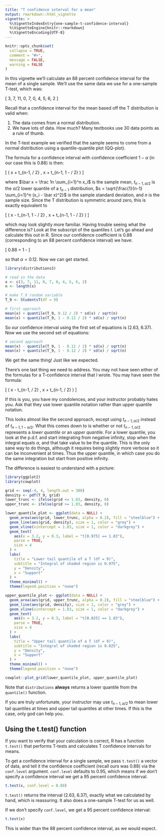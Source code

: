 ```yaml
---
title: "T confidence interval for a mean"
output: rmarkdown::html_vignette
vignette: >
  %\VignetteIndexEntry{one-sample-t-confidence-interval}
  %\VignetteEngine{knitr::rmarkdown}
  %\VignetteEncoding{UTF-8}
---
```


```r
knitr::opts_chunk$set(
  collapse = TRUE,
  comment = "#>",
  message = FALSE,
  warning = FALSE
)
```

In this vignette we'll calculate an 88 percent confidence interval for the mean of a single sample. We'll use the same data we use for a one-sample T-test, which was:

\[
  3, 7, 11, 0, 7, 0, 4, 5, 6, 2
\]

Recall that a confidence interval for the mean based off the T distribution is valid when:

1. The data comes from a normal distribution.
2. We have lots of data. How much? Many textbooks use 30 data points as a rule of thumb.

In the T-test example we verified that the sample seems to come from a normal distribution using a quantile-quantile plot (QQ-plot).

The formula for a confidence interval with confidence coefficient $1 - \alpha$ (in our case this is 0.88) is then:

\[
  \left( \bar x + t_{n-1, \alpha / 2} \cdot \frac{s}{\sqrt{n}},
  \bar x + t_{n-1, 1 - \alpha / 2} \cdot \frac{s}{\sqrt{n}} \right)
\]

where $\bar x = \frac 1n \sum_{i=1}^n x_i$ is the sample mean, $t_{n-1, \alpha / 2}$ is the $\alpha / 2$ lower quantile of a $t_{n-1}$ distribution, $s = \sqrt{\frac{1}{n-1} \sum_{i=1}^n (x_i - \bar x)^2}$ is the sample standard deviation, and $n$ is the sample size. Since the T distribution is symmetric around zero, this is exactly equivalent to

\[
  \left( \bar x - t_{n-1, 1 - \alpha / 2} \cdot \frac{\sigma}{\sqrt{n}},
  \bar x + t_{n-1, 1 - \alpha / 2} \cdot \frac{\sigma}{\sqrt{n}} \right)
\]

which may look slightly more familiar. Having trouble seeing what the difference is? Look at the subscript of the quantiles $t$. Let's go ahead and calculate this out in R. Since our confidence coefficient is 0.88 (corresponding to an 88 percent confidence interval) we have:

\[
  0.88 = 1 - \alpha
\]

so that $\alpha = 0.12$. Now we can get started.

```r
library(distributions3)

# read in the data
x <- c(3, 7, 11, 0, 7, 0, 4, 5, 6, 2)
n <- length(x)

# make T_9 random variable
T_9 <- StudentsT(df = 9)

# first approach
mean(x) + quantile(T_9, 0.12 / 2) * sd(x) / sqrt(n)
mean(x) + quantile(T_9, 1 - 0.12 / 2) * sd(x) / sqrt(n)
```

So our confidence interval using the first set of equations is (2.63, 6.37). Now we use the second set of equations:

```r
# second approach
mean(x) - quantile(T_9, 1 - 0.12 / 2) * sd(x) / sqrt(n)
mean(x) + quantile(T_9, 1 - 0.12 / 2) * sd(x) / sqrt(n)
```

We get the same thing! Just like we expected.

There's one last thing we need to address. You may not have seen either of the formulas for a T-confidence interval that I wrote. You may have seen the formula:

\[
  \left( \bar x - t_{n-1, \alpha / 2} \cdot \frac{\sigma}{\sqrt{n}},
  \bar x + t_{n-1, \alpha / 2} \cdot \frac{\sigma}{\sqrt{n}} \right)
\]

If this is you, you have my condolences, and your instructor probably hates you. Ask that they use lower quantile notation rather than upper quantile notation.

This looks almost like the second approach, except using $t_{n-1, \alpha / 2}$ instead of $t_{n-1, 1 - \alpha / 2}$. What this comes down to is whether or not $t_{n-1, \alpha / 2}$ represents a *lower quantile* or an *upper quantile*. For a lower quantile, you look at the p.d.f. and start integrating from negative infinity, stop when the integral equals $\alpha$, and that take value to be the quantile. This is the only sane way to do things, although it requires being slightly more verbose so it can be inconvenient at times. Thus the upper quantile, in which case you do the same integration but start from positive infinity.

The difference is easiest to understand with a picture:

```r
library(ggplot2)
library(cowplot)

grid <- seq(-4, 4, length.out = 300)
density <- pdf(T_9, grid)
lower_trunc <- ifelse(grid <= 1.83, density, 0)
upper_trunc <- ifelse(grid >= 1.83, density, 0)

lower_quantile_plot <- ggplot(data = NULL) +
  geom_area(aes(grid, lower_trunc, alpha = 0.2), fill = "steelblue") +
  geom_line(aes(grid, density), size = 1, color = "grey") +
  geom_vline(xintercept = 1.83, size = 1, color = "darkgrey") +
  geom_text(
    aes(x = 3.2, y = 0.3, label = "t[0.975] == 1.83"),
    parse = TRUE,
    size = 4
  ) +
  labs(
    title = "Lower tail quantile of a T (df = 9)",
    subtitle = "Integral of shaded region is 0.975",
    y = "Density",
    x = "Support"
  ) +
  theme_minimal() +
  theme(legend.position = "none")

upper_quantile_plot <- ggplot(data = NULL) +
  geom_area(aes(grid, upper_trunc, alpha = 0.2), fill = "steelblue") +
  geom_line(aes(grid, density), size = 1, color = "grey") +
  geom_vline(xintercept = 1.83, size = 1, color = "darkgrey") +
  geom_text(
    aes(x = 3.2, y = 0.3, label = "t[0.025] == 1.83"),
    parse = TRUE,
    size = 4
  ) +
  labs(
    title = "Upper tail quantile of a T (df = 9)",
    subtitle = "Integral of shaded region is 0.025",
    y = "Density",
    x = "Support"
  ) +
  theme_minimal() +
  theme(legend.position = "none")

cowplot::plot_grid(lower_quantile_plot, upper_quantile_plot)
```

Note that `distributions` **always** returns a lower quantile from the `quantile()` function.

If you are truly unfortunate, your instructor may use $t_{n-1, \alpha / 2}$ to mean lower tail quantiles at times and upper tail quantiles at other times. If this is the case, only god can help you.

## Using the t.test() function

If you want to verify that your calculation is correct, R has a function `t.test()` that performs T-tests and calculates T confidence intervals for means.

To get a confidence interval for a single sample, we pass `t.test()` a vector of data, and tell it the confidence coefficient (recall ours was 0.88) via the `conf.level` argument. `conf.level` defaults to 0.95, which means if we don't specify a confidence interval we get a 95 percent confidence interval.

```r
t.test(x, conf.level = 0.88)
```

`t.test()` returns the interval (2.63, 6.37), exactly what we calculated by hand, which is reassuring. It also does a one-sample T-test for us as well.

If we don't specify `conf.level`, we get a 95 percent confidence interval:

```r
t.test(x)
```

This is wider than the 88 percent confidence interval, as we would expect.
